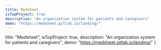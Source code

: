 ```yaml
---
title: Medsheet
isTopProject: true
description: "An organization system for patients and caregivers"
demo: "https://medsheet.gitlab.io/landing/"
---
```



  title: "Medsheet",
  isTopProject: true,
  description: "An organization system for patients and caregivers",
  demo: "https://medsheet.gitlab.io/landing/"
}